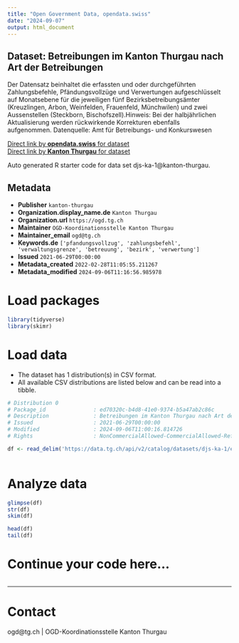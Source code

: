 ```yaml
---
title: "Open Government Data, opendata.swiss"
date: "2024-09-07"
output: html_document
---
```


## Dataset: Betreibungen im Kanton Thurgau nach Art der Betreibungen

Der Datensatz beinhaltet die erfassten und oder durchgeführten Zahlungsbefehle, Pfändungsvollzüge und Verwertungen aufgeschlüsselt auf Monatsebene für die jeweiligen fünf Bezirksbetreibungsämter (Kreuzlingen, Arbon, Weinfelden, Frauenfeld, Münchwilen) und zwei Aussenstellen (Steckborn, Bischofszell).Hinweis: Bei der halbjährlichen Aktualisierung werden rückwirkende Korrekturen ebenfalls aufgenommen. Datenquelle: Amt für Betreibungs- und Konkurswesen

[Direct link by **opendata.swiss** for dataset](https://opendata.swiss/de/dataset/betreibungen-im-kanton-thurgau-nach-art-der-betreibungen)<br>
[Direct link by **Kanton Thurgau** for dataset](https://data.tg.ch/explore/dataset/djs-ka-1/)

Auto generated R starter code for data set djs-ka-1@kanton-thurgau.

## Metadata

- **Publisher** `kanton-thurgau`
- **Organization.display_name.de** `Kanton Thurgau`
- **Organization.url** `https://ogd.tg.ch`
- **Maintainer** `OGD-Koordinationsstelle Kanton Thurgau`
- **Maintainer_email** `ogd@tg.ch`
- **Keywords.de** `['pfandungsvollzug', 'zahlungsbefehl', 'verwaltungsgrenze', 'betreuung', 'bezirk', 'verwertung']`
- **Issued** `2021-06-29T00:00:00`
- **Metadata_created** `2022-02-28T11:05:55.211267`
- **Metadata_modified** `2024-09-06T11:16:56.985978`


# Load packages

```r

library(tidyverse)
library(skimr)

```

# Load data

-   The dataset has 1 distribution(s) in CSV format.
-   All available CSV distributions are listed below and can be read into a tibble.

```r

# Distribution 0
# Package_id               : ed70320c-b4d8-41e0-9374-b5a47ab2c86c
# Description              : Betreibungen im Kanton Thurgau nach Art der Betreibungen (csv)
# Issued                   : 2021-06-29T00:00:00
# Modified                 : 2024-09-06T11:00:16.814726
# Rights                   : NonCommercialAllowed-CommercialAllowed-ReferenceRequired

df <- read_delim('https://data.tg.ch/api/v2/catalog/datasets/djs-ka-1/exports/csv?use_labels=true')



```

# Analyze data

```r

glimpse(df)
str(df)
skim(df)

head(df)
tail(df)

```

# Continue your code here...

```r

```

------------------------------------------------------------------------

# Contact

ogd@tg.ch | OGD-Koordinationsstelle Kanton Thurgau
